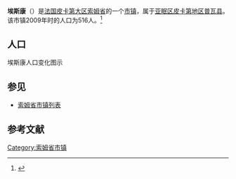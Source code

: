 {{Infobox French commune
|name                    = 埃斯康
|native name             = Hescamps
|image flag              = 
|image flag size         = 
|flag legend             = 
|image coat of arms      = 
|image coat of arms size = 
|coat of arms legend     = 
|city motto              = 
|image                   = 
|caption                 = 
|map                     = 
|adjustable map          = 
|time zone               = 
|longitude              = 1.8722
|latitude               = 49.7294
|arrondissement         = [[亚眠区|亚眠区]]
|canton                 = [[皮卡第地区普瓦县|皮卡第地区普瓦县]]
|subdivisions entry      = 
|subdivisions            = 
|intercommunality        = 
|mayor                   = 
|term                    = 
|elevation m             = 
|INSEE                  = 80436
|postal code             = 80290
|website                 = 
}}
{{French Commune Map|80436}}
'''埃斯康'''（{{lang-fr|Hescamps}}）是[[法国|法国]][[皮卡第大区|皮卡第大区]][[索姆省|索姆省]]的一个[[市镇_(法国)|市镇]]，属于[[亚眠区|亚眠区]][[皮卡第地区普瓦县|皮卡第地区普瓦县]]。该市镇2009年时的人口为516人。<ref name="Statmallen Areal i Frankrikes kommuner">{{cite web|url=http://www.insee.fr/fr/ppp/bases-de-donnees/recensement/populations-legales/france-departements.asp?annee=2009#departements|title=Insee, Populations légales 2009 pour les départements et les collectivités d'outre-mer France métropolitaine et DOM|accessdate=2012-01-30|archive-date=2012-01-08|archive-url=https://web.archive.org/web/20120108000120/http://www.insee.fr/fr/ppp/bases-de-donnees/recensement/populations-legales/france-departements.asp?annee=2009#departements|dead-url=no}}</ref>

== 人口 ==
埃斯康人口变化图示
{{French Commune Population|80436}}

== 参见 ==
* [[索姆省市镇列表|索姆省市镇列表]]

== 参考文献 ==
{{reflist}}

{{索姆省市鎮}}

[[Category:索姆省市镇|Category:索姆省市镇]]
